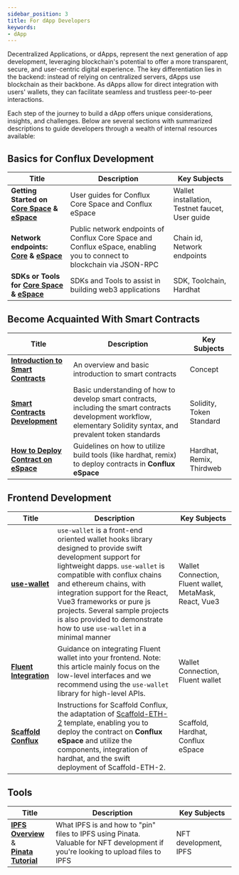 ```yaml
---
sidebar_position: 3
title: For dApp Developers
keywords:
- dApp
---
```


Decentralized Applications, or dApps, represent the next generation of app development, leveraging blockchain's potential to offer a more transparent, secure, and user-centric digital experience. The key differentiation lies in the backend: instead of relying on centralized servers, dApps use blockchain as their backbone. As dApps allow for direct integration with users' wallets, they can facilitate seamless and trustless peer-to-peer interactions.

Each step of the journey to build a dApp offers unique considerations, insights, and challenges. Below are several sections with summarized descriptions to guide developers through a wealth of internal resources available:

## Basics for Conflux Development

|Title|Description|Key Subjects|
|---|---|---|
| **Getting Started on [Core Space](../core/getting-started/installing-a-wallet.md) & [eSpace](../espace/UserGuide.md)** | User guides for Conflux Core Space and Conflux eSpace | Wallet installation, Testnet faucet, User guide |
| **Network endpoints: [Core](../core/core-endpoints.md) & [eSpace](../espace/network-endpoints.md)** | Public network endpoints of Conflux Core Space and Conflux eSpace, enabling you to connect to blockchain via JSON-RPC | Chain id, Network endpoints |
| **SDKs or Tools for [Core Space](/docs/category/sdks-and-tools) & [eSpace](../espace/DeveloperQuickstart.md)** | SDKs and Tools to assist in building web3 applications | SDK, Toolchain, Hardhat |

## Become Acquainted With Smart Contracts

|Title|Description|Key Subjects|
|---|---|---|
| [**Introduction to Smart Contracts**](../general/conflux-basics/contracts.md)| An overview and basic introduction to smart contracts | Concept |
| [**Smart Contracts Development**](/docs/category/smart-contracts) | Basic understanding of how to develop smart contracts, including the smart contracts development workflow, elementary Solidity syntax, and prevalent token standards | Solidity, Token Standard |
|[**How to Deploy Contract on eSpace**](/docs/category/how-to-deploy-contract)|Guidelines on how to utilize build tools (like hardhat, remix) to deploy contracts in **Conflux eSpace** | Hardhat, Remix, Thirdweb  |

## Frontend Development

|Title|Description|Key Subjects|
|---|---|---|
| [**use-wallet**](../general/build/tools/use-wallet)| `use-wallet` is a front-end oriented wallet hooks library designed to provide swift development support for lightweight dapps. `use-wallet` is compatible with conflux chains and ethereum chains, with integration support for the React, Vue3 frameworks or pure js projects. Several sample projects is also provided to demonstrate how to use `use-wallet` in a minimal manner | Wallet Connection, Fluent wallet, MetaMask, React, Vue3 |
| [**Fluent Integration**](../core/build/fluent.md)| Guidance on integrating Fluent wallet into your frontend. Note: this article mainly focus on the low-level interfaces and we recommend using the `use-wallet` library for high-level APIs. | Wallet Connection, Fluent wallet |
|[**Scaffold Conflux**](../espace/tutorials/scaffoldCfx/scaffold.md)| Instructions for Scaffold Conflux, the adaptation of [Scaffold-ETH-2](https://scaffoldeth.io/) template, enabling you to deploy the contract on **Conflux eSpace** and utilize the components, integration of hardhat, and the swift deployment of Scaffold-ETH-2. | Scaffold, Hardhat, Conflux eSpace |

## Tools

|Title|Description|Key Subjects|
|---|---|---|
|[**IPFS Overview**](../general/build/nfts/ipfs.md) &<br/>[**Pinata Tutorial**](../general/build/nfts/pinata.md)|What IPFS is and how to "pin" files to IPFS using Pinata. Valuable for NFT development if you're looking to upload files to IPFS| NFT development, IPFS|
